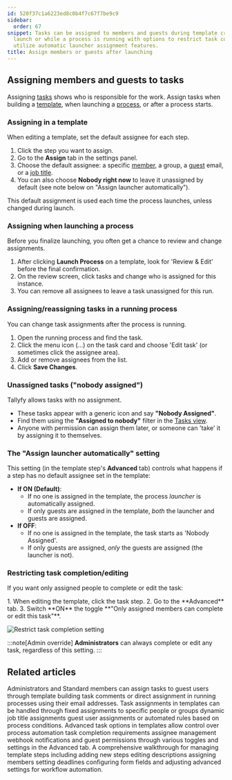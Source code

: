```yaml
---
id: 520f37c1a6223ed8c0b4f7c67f7be9c9
sidebar:
  order: 67
snippet: Tasks can be assigned to members and guests during template creation process
  launch or while a process is running with options to restrict task completion and
  utilize automatic launcher assignment features.
title: Assign members or guests after launching
---
```



## Assigning members and guests to tasks

Assigning [tasks](/products/pro/tracking-and-tasks/tasks/) shows who is responsible for the work. Assign tasks when building a [template](/products/pro/documenting/templates/), when launching a [process](/products/pro/tracking-and-tasks/processes/), or after a process starts.

### Assigning in a template

When editing a template, set the default assignee for each step.
<Steps>
1. Click the step you want to assign.
2. Go to the **Assign** tab in the settings panel.
3. Choose the default assignee: a specific [member](/products/pro/documenting/members/), a group, a [guest](/products/pro/documenting/guests/) email, or a [job title](/products/pro/documenting/templates/edit-templates/understanding-assignment-types/).
4. You can also choose **Nobody right now** to leave it unassigned by default (see note below on "Assign launcher automatically").
</Steps>
This default assignment is used each time the process launches, unless changed during launch.

### Assigning when launching a process

Before you finalize launching, you often get a chance to review and change assignments.
<Steps>
1. After clicking **Launch Process** on a template, look for 'Review & Edit' before the final confirmation.
2. On the review screen, click tasks and change who is assigned for this instance.
3. You can remove all assignees to leave a task unassigned for this run.
</Steps>

### Assigning/reassigning tasks in a running process

You can change task assignments after the process is running.
<Steps>
1. Open the running process and find the task.
2. Click the menu icon (...) on the task card and choose 'Edit task' (or sometimes click the assignee area).
3. Add or remove assignees from the list.
4. Click **Save Changes**.
</Steps>

### Unassigned tasks ("nobody assigned")

Tallyfy allows tasks with no assignment.
*   These tasks appear with a generic icon and say **"Nobody Assigned"**.
*   Find them using the **"Assigned to nobody"** filter in the [Tasks view](/products/pro/tracking-and-tasks/tasks-view/).
*   Anyone with permission can assign them later, or someone can 'take' it by assigning it to themselves.

### The "Assign launcher automatically" setting

This setting (in the template step's **Advanced** tab) controls what happens if a step has no default assignee set in the template:

*   **If ON (Default)**:
    *   If no one is assigned in the template, the process *launcher* is automatically assigned.
    *   If only guests are assigned in the template, *both* the launcher and guests are assigned.
*   **If OFF**:
    *   If no one is assigned in the template, the task starts as 'Nobody Assigned'.
    *   If only guests are assigned, *only* the guests are assigned (the launcher is not).

### Restricting task completion/editing

If you want only assigned people to complete or edit the task:

<Steps>
1. When editing the template, click the task step.
2. Go to the **Advanced** tab.
3. Switch **ON** the toggle **"Only assigned members can complete or edit this task"**.
</Steps>

![Restrict task completion setting](https://screenshots.tallyfy.com/tallyfy%2Fpro%2Fdesktop-light-only-assigned-can-complete.png)

:::note[Admin override]
**Administrators** can always complete or edit any task, regardless of this setting.
:::


## Related articles
<CardGrid>
<LinkTitleCard header="<b>Guests > Assign tasks to guests</b>" href="/products/pro/documenting/guests/how-can-i-assign-tasks-to-guest-users-in-tallyfy/" > Administrators and Standard members can assign tasks to guest users through template building task comments or direct assignment in running processes using their email addresses. </LinkTitleCard>
<LinkTitleCard header="<b>Edit Templates > Understanding assignment types</b>" href="/products/pro/documenting/templates/edit-templates/understanding-assignment-types/" > Task assignments in templates can be handled through fixed assignments to specific people or groups dynamic job title assignments guest user assignments or automated rules based on process conditions. </LinkTitleCard>
<LinkTitleCard header="<b>Tasks > Advanced tab</b>" href="/products/pro/tracking-and-tasks/tasks/how-can-i-utilize-tallyfys-advanced-tab-features/" > Advanced task options in templates allow control over process automation task completion requirements assignee management webhook notifications and guest permissions through various toggles and settings in the Advanced tab. </LinkTitleCard>
<LinkTitleCard header="<b>Edit Templates > Edit steps</b>" href="/products/pro/documenting/templates/edit-templates/edit-steps/" > A comprehensive walkthrough for managing template steps including adding new steps editing descriptions assigning members setting deadlines configuring form fields and adjusting advanced settings for workflow automation. </LinkTitleCard>
</CardGrid>